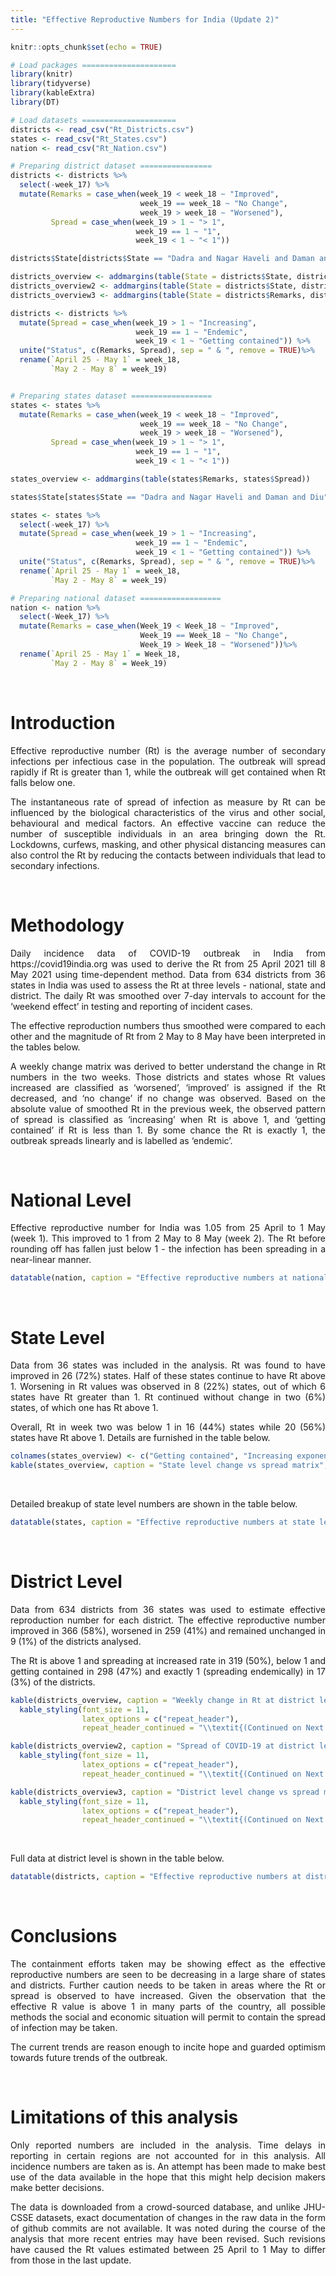 ```yaml
---
title: "Effective Reproductive Numbers for India (Update 2)"
---
```


<style>
body {
text-align: justify}
</style>

```r
knitr::opts_chunk$set(echo = TRUE)
```

```r
# Load packages =====================
library(knitr)
library(tidyverse)
library(kableExtra)
library(DT)

# Load datasets =====================
districts <- read_csv("Rt_Districts.csv")
states <- read_csv("Rt_States.csv")
nation <- read_csv("Rt_Nation.csv")

# Preparing district dataset ================
districts <- districts %>% 
  select(-week_17) %>% 
  mutate(Remarks = case_when(week_19 < week_18 ~ "Improved",
                             week_19 == week_18 ~ "No Change",
                             week_19 > week_18 ~ "Worsened"),
         Spread = case_when(week_19 > 1 ~ "> 1",
                            week_19 == 1 ~ "1",
                            week_19 < 1 ~ "< 1"))

districts$State[districts$State == "Dadra and Nagar Haveli and Daman and Diu"] <- "D&NH & D&D"

districts_overview <- addmargins(table(State = districts$State, districts$Remarks))
districts_overview2 <- addmargins(table(State = districts$State, districts$Spread))
districts_overview3 <- addmargins(table(State = districts$Remarks, districts$Spread))

districts <- districts %>% 
  mutate(Spread = case_when(week_19 > 1 ~ "Increasing",
                            week_19 == 1 ~ "Endemic",
                            week_19 < 1 ~ "Getting contained")) %>% 
  unite("Status", c(Remarks, Spread), sep = " & ", remove = TRUE)%>% 
  rename(`April 25 - May 1` = week_18,
         `May 2 - May 8` = week_19)


# Preparing states dataset ==================
states <- states %>% 
  mutate(Remarks = case_when(week_19 < week_18 ~ "Improved",
                             week_19 == week_18 ~ "No Change",
                             week_19 > week_18 ~ "Worsened"),
         Spread = case_when(week_19 > 1 ~ "> 1",
                            week_19 == 1 ~ "1",
                            week_19 < 1 ~ "< 1"))

states_overview <- addmargins(table(states$Remarks, states$Spread))

states$State[states$State == "Dadra and Nagar Haveli and Daman and Diu"] <- "D&NH & D&D"

states <- states %>%
  select(-week_17) %>% 
  mutate(Spread = case_when(week_19 > 1 ~ "Increasing",
                            week_19 == 1 ~ "Endemic",
                            week_19 < 1 ~ "Getting contained")) %>% 
  unite("Status", c(Remarks, Spread), sep = " & ", remove = TRUE)%>% 
  rename(`April 25 - May 1` = week_18,
         `May 2 - May 8` = week_19)

# Preparing national dataset ==================
nation <- nation %>% 
  select(-Week_17) %>% 
  mutate(Remarks = case_when(Week_19 < Week_18 ~ "Improved",
                             Week_19 == Week_18 ~ "No Change",
                             Week_19 > Week_18 ~ "Worsened"))%>% 
  rename(`April 25 - May 1` = Week_18,
         `May 2 - May 8` = Week_19)
```

\

# Introduction
Effective reproductive number (Rt) is the average number of secondary infections per infectious case in the population. The outbreak will spread rapidly if Rt is greater than 1, while the outbreak will get contained when Rt falls below one.

The instantaneous rate of spread of infection as measure by Rt can be influenced by the biological characteristics of the virus and other social, behavioural and medical factors. An effective vaccine can reduce the number of susceptible individuals in an area bringing down the Rt. Lockdowns, curfews, masking, and other physical distancing measures can also control the Rt by reducing the contacts between individuals that lead to secondary infections.

\

# Methodology
Daily incidence data of COVID-19 outbreak in India from https://covid19india.org was used to derive the Rt from 25 April 2021 till 8 May 2021 using time-dependent method. Data from 634 districts from 36 states in India was used to assess the Rt at three levels - national, state and district. The daily Rt was smoothed over 7-day intervals to account for the 'weekend effect' in testing and reporting of incident cases. 

The effective reproduction numbers thus smoothed were compared to each other and the magnitude of Rt from 2 May to 8 May have been interpreted in the tables below. 

A weekly change matrix was derived to better understand the change in Rt numbers in the two weeks. Those districts and states whose Rt values increased are classified as 'worsened', 'improved' is assigned if the Rt decreased, and 'no change' if no change was observed. Based on the absolute value of smoothed Rt in the previous week, the observed pattern of spread is classified as 'increasing' when Rt is above 1, and 'getting contained' if Rt is less than 1. By some chance the Rt is exactly 1, the outbreak spreads linearly and is labelled as 'endemic'.

\

# National Level
Effective reproductive number for India was 1.05 from 25 April to 1 May (week 1). This improved to 1 from 2 May to 8 May (week 2). The Rt before rounding off has fallen just below 1 - the infection has been spreading in a near-linear manner.

```r
datatable(nation, caption = "Effective reproductive numbers at national level")
```


\

# State Level
Data from 36 states was included in the analysis. Rt was found to have improved in 26 (72%) states. Half of these states continue to have Rt above 1. Worsening in Rt values was observed in 8 (22%) states, out of which 6 states have Rt greater than 1. Rt continued without change in two (6%) states, of which one has Rt above 1.

Overall, Rt in week two was below 1 in 16 (44%) states while 20 (56%) states have Rt above 1. Details are furnished in the table below.



```r
colnames(states_overview) <- c("Getting contained", "Increasing exponentially", "Total")
kable(states_overview, caption = "State level change vs spread matrix", booktabs = TRUE, longtable = TRUE)
```

\

Detailed breakup of state level numbers are shown in the table below.

```r
datatable(states, caption = "Effective reproductive numbers at state level")
```

\


# District Level
Data from 634 districts from 36 states was used to estimate effective reproduction number for each district. The effective reproductive number improved in 366 (58%), worsened in 259 (41%) and remained unchanged in 9 (1%)  of the districts analysed.

The Rt is above 1 and spreading at increased rate in 319 (50%), below 1 and getting contained in 298 (47%) and exactly 1 (spreading endemically) in 17 (3%) of the districts.

```r
kable(districts_overview, caption = "Weekly change in Rt at district level in each state", align = "lcccc", booktabs = TRUE, longtable = TRUE) %>% 
  kable_styling(font_size = 11,
                latex_options = c("repeat_header"),
                repeat_header_continued = "\\textit{(Continued on Next Page...)}")

kable(districts_overview2, caption = "Spread of COVID-19 at district level in each state", align = "lcccc", booktabs = TRUE, longtable = TRUE) %>% 
  kable_styling(font_size = 11,
                latex_options = c("repeat_header"),
                repeat_header_continued = "\\textit{(Continued on Next Page...)}")

kable(districts_overview3, caption = "District level change vs spread matrix", booktabs = TRUE, longtable = TRUE) %>%
  kable_styling(font_size = 11,
                latex_options = c("repeat_header"),
                repeat_header_continued = "\\textit{(Continued on Next Page...)}")
```


\

Full data at district level is shown in the table below. 

```r
datatable(districts, caption = "Effective reproductive numbers at district level")
```

\

# Conclusions
The containment efforts taken may be showing effect as the effective reproductive numbers are seen to be decreasing in a large share of states and districts. Further caution needs to be taken in areas where the Rt or spread is observed to have increased. Given the observation that the effective R value is above 1 in many parts of the country, all possible methods the social and economic situation will permit to contain the spread of infection may be taken.

The current trends are reason enough to incite hope and guarded optimism towards future trends of the outbreak.

\

# Limitations of this analysis
Only reported numbers are included in the analysis. Time delays in reporting in certain regions are not accounted for in this analysis. All incidence numbers are taken as is. An attempt has been made to make best use of the data available in the hope that this might help decision makers make better decisions. 

The data is downloaded from a crowd-sourced database, and unlike JHU-CSSE datasets, exact documentation of changes in the raw data in the form of github commits are not available. It was noted during the course of the analysis that more recent entries may have been revised. Such revisions have caused the Rt values estimated between 25 April to 1 May to differ from those in the last update. 